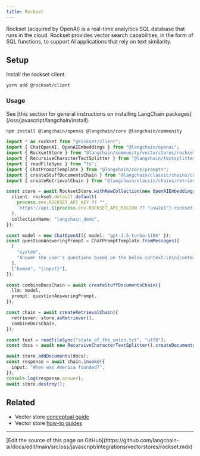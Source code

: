 ```yaml
---
title: Rockset
---
```


Rockset (acquired by OpenAI) is a real-time analyitics SQL database that runs in the cloud.
Rockset provides vector search capabilities, in the form of SQL functions, to support AI applications that rely on text similarity.

## Setup

Install the rockset client.

```bash
yarn add @rockset/client
```

### Usage

<Tip>
See [this section for general instructions on installing LangChain packages](/oss/javascript/langchain/install).
</Tip>

```bash npm
npm install @langchain/openai @langchain/core @langchain/community
```

```typescript
import * as rockset from "@rockset/client";
import { ChatOpenAI, OpenAIEmbeddings } from "@langchain/openai";
import { RocksetStore } from "@langchain/community/vectorstores/rockset";
import { RecursiveCharacterTextSplitter } from "@langchain/textsplitters";
import { readFileSync } from "fs";
import { ChatPromptTemplate } from "@langchain/core/prompts";
import { createStuffDocumentsChain } from "@langchain/classic/chains/combine_documents";
import { createRetrievalChain } from "@langchain/classic/chains/retrieval";

const store = await RocksetStore.withNewCollection(new OpenAIEmbeddings(), {
  client: rockset.default.default(
    process.env.ROCKSET_API_KEY ?? "",
    `https://api.${process.env.ROCKSET_API_REGION ?? "usw2a1"}.rockset.com`
  ),
  collectionName: "langchain_demo",
});

const model = new ChatOpenAI({ model: "gpt-3.5-turbo-1106" });
const questionAnsweringPrompt = ChatPromptTemplate.fromMessages([
  [
    "system",
    "Answer the user's questions based on the below context:\n\n{context}",
  ],
  ["human", "{input}"],
]);

const combineDocsChain = await createStuffDocumentsChain({
  llm: model,
  prompt: questionAnsweringPrompt,
});

const chain = await createRetrievalChain({
  retriever: store.asRetriever(),
  combineDocsChain,
});

const text = readFileSync("state_of_the_union.txt", "utf8");
const docs = await new RecursiveCharacterTextSplitter().createDocuments([text]);

await store.addDocuments(docs);
const response = await chain.invoke({
  input: "When was America founded?",
});
console.log(response.answer);
await store.destroy();
```

## Related

- Vector store [conceptual guide](/oss/javascript/integrations/vectorstores)
- Vector store [how-to guides](/oss/javascript/integrations/vectorstores)

---

<Callout icon="pen-to-square" iconType="regular">
  [Edit the source of this page on GitHub](https://github.com/langchain-ai/docs/edit/main/src/oss/javascript/integrations/vectorstores/rockset.mdx)
</Callout>
